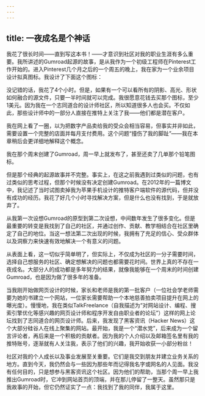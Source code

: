 ```yaml
---
---
---
```

title: 一夜成名是个神话
---




我花了很长时间——直到写这本书！——才意识到社区对我的职业生涯有多么重要。我所讲述的Gumroad起源的故事，是从我作为一个初级工程师在Pinterest工作开始的。进入Pinterest几个月之后的一个周五的晚上，我在家为一个业余项目设计拟真图标。我设计了下面这个图标：



没记错的话，我花了4个小时。但是，如果有一个可以看所有的阴影、高光、形状如何融合的源文件，只要一半时间就可以完成。我很愿意花钱去买那个图标，至少1美元。因为我在一个志同道合的设计师社区，所以知道很多人也会买。不仅如此，那些设计师中的一部分人直接在推特上关注了我——他们都是潜在客户。

我在网上看了一圈，以为把数字产品卖给我的受众会相当容易，但事实并非如此，需要设置一个完整的店面并每月支付费用。这个问题“撞伤了我的脚趾”——我在本章稍后会更详细地解释这个概念。

我在那个周末创建了Gumroad，周一早上就发布了，甚至还卖了几单那个铅笔图标。

但是那个经典的起源故事并不完整。事实上，在这之前我遇到过类似的问题，也有过类似的思考过程，但那个时候没有决定创建Gumroad。在2012年的一篇博文中，我记述了当时试图卖掉我为苹果手机设计的推特客户端软件的源代码，但并没有成功的经历。我花了好几个小时寻找解决方案，但是什么也没有找到，于是就放弃了。

从我第一次设想Gumroad的原型到第二次设想，中间数年发生了很多变化。但是最重要的转变是我找到了自己的社区，并通过创作、贡献、教学相结合在社区里确定了自己的地位。当这一想法第二次出现的时候，我拥有了充足的信心、受众群体以及洞察力来快速有效地解决一个有意义的问题。

从表面上看，这一切似乎简单明了，但实际上，不仅成为社区的一分子需要时间，选择自己想服务的社区、确定想解决的问题也都需要花时间。世界上真的不存在一夜成名。大部分人的成功都是多年努力的结果，就像我能够在一个周末的时间创建Gumroad，也是因为做了很多年的准备。

当我刚开始做网页设计的时候，家长和老师是我的第一批客户（一位社会学老师需要为她的书建立一个网站，一位家长需要帮助一个本地慈善拍卖项目提升在网上的曝光度）。慢慢地，我在类似TalkFreelance（自我描述为“对网站设计、编程、搜索引擎优化等感兴趣的网页设计师和程序开发自由职业者的论坛”）这样的网上论坛找到了志同道合的网页设计师。后来，我发现了黑客资讯（Hacker News）这个大部分硅谷人在线上聚集的网站。最开始，我是一个“潜水党”，后来成为一个留言评论者，再后来是一个积极的贡献者。因为我的个人介绍以及邮箱签名里有我的推特账号，逐渐就有人关注我，表示了他们的兴趣，我开始收获一小部分粉丝！

社区对我的个人成长以及事业发展至关重要。它们是我交到朋友并建立业务关系的地方。直到今天，我仍然会与一些因为那些年而记得我名字或网名的人见面。我没有任何目的，只是想参与黑客资讯这个社区。因为他们的帮助，当那个周一早上我推出Gumroad时，它冲到网站首页的顶端，并在那儿停留了一整天。虽然那只是我故事的开始，但它仍然证实了一点：我找到了我的同伴，我属于这里。